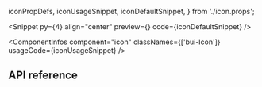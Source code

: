   iconPropDefs,
  iconUsageSnippet,
  iconDefaultSnippet,
} from './icon.props';

<PageTitle
  title="Icon"
  description="Icons are used to represent an action or a state."
/>

<Snippet
  py={4}
  align="center"
  preview={<IconSnippet story="Default" />}
  code={iconDefaultSnippet}
/>

<ComponentInfos
  component="icon"
  classNames={['bui-Icon']}
  usageCode={iconUsageSnippet}
/>

## API reference

<PropsTable data={iconPropDefs} />
